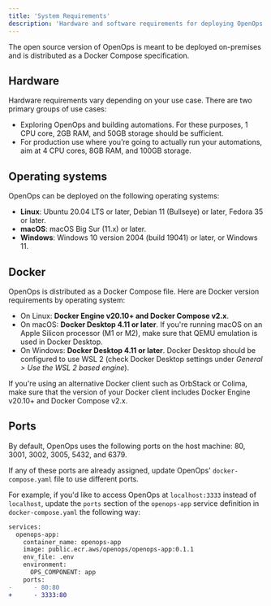 ```yaml
---
title: 'System Requirements'
description: 'Hardware and software requirements for deploying OpenOps on-premises'
---
```


The open source version of OpenOps is meant to be deployed on-premises and is distributed as a Docker Compose specification.

## Hardware

Hardware requirements vary depending on your use case. There are two primary groups of use cases:
* Exploring OpenOps and building automations. For these purposes, 1 CPU core, 2GB RAM, and 50GB storage should be sufficient.
* For production use where you’re going to actually run your automations, aim at 4 CPU cores, 8GB RAM, and 100GB storage.

## Operating systems

OpenOps can be deployed on the following operating systems:
* **Linux**: Ubuntu 20.04 LTS or later, Debian 11 (Bullseye) or later, Fedora 35 or later.
* **macOS**: macOS Big Sur (11.x) or later.
* **Windows**: Windows 10 version 2004 (build 19041) or later, or Windows 11.

## Docker

OpenOps is distributed as a Docker Compose file. Here are Docker version requirements by operating system:
* On Linux: **Docker Engine v20.10+ and Docker Compose v2.x**.
* On macOS: **Docker Desktop 4.11 or later**. If you're running macOS on an Apple Silicon processor (M1 or M2), make sure that QEMU emulation is used in Docker Desktop.
* On Windows: **Docker Desktop 4.11 or later**. Docker Desktop should be configured to use WSL 2 (check Docker Desktop settings under *General > Use the WSL 2 based engine*).

If you're using an alternative Docker client such as OrbStack or Colima, make sure that the version of your Docker client includes Docker Engine v20.10+ and Docker Compose v2.x.

## Ports

By default, OpenOps uses the following ports on the host machine: 80, 3001, 3002, 3005, 5432, and 6379.

If any of these ports are already assigned, update OpenOps' `docker-compose.yaml` file to use different ports.

For example, if you'd like to access OpenOps at `localhost:3333` instead of `localhost`, update the `ports` section of the `openops-app` service definition in `docker-compose.yaml` the following way:

```diff
services:
  openops-app:
    container_name: openops-app
    image: public.ecr.aws/openops/openops-app:0.1.1
    env_file: .env
    environment:
      OPS_COMPONENT: app
    ports:
-      - 80:80
+      - 3333:80
```
